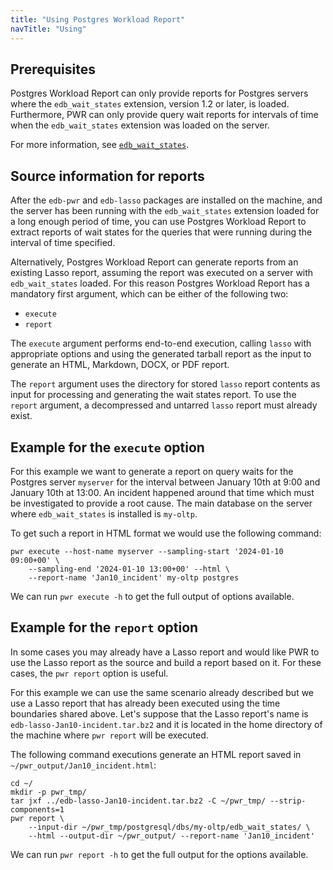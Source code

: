 ```yaml
---
title: "Using Postgres Workload Report"
navTitle: "Using"
---
```



## Prerequisites

Postgres Workload Report can only provide reports for Postgres servers where the `edb_wait_states` extension, version 1.2 or later, is loaded. Furthermore, PWR can only provide query wait reports for intervals of time when the `edb_wait_states` extension was loaded on the server.

For more information, see [`edb_wait_states`](https://www.enterprisedb.com/docs/pg_extensions/wait_states/).

## Source information for reports

After the `edb-pwr` and `edb-lasso` packages are installed on the machine, and the server has been running with the `edb_wait_states` extension loaded for a long enough period of time, you can use Postgres Workload Report to extract reports of wait states for the queries that were running during the interval of time specified.

Alternatively, Postgres Workload Report can generate reports from an existing Lasso report, assuming the report was executed on a server with `edb_wait_states` loaded. For this reason Postgres Workload Report has a mandatory first argument, which can be either of the following
two:

- `execute`
- `report`

The `execute` argument performs end-to-end execution, calling `lasso` with appropriate options and using the generated tarball report as the input
to generate an HTML, Markdown, DOCX, or PDF report.

The `report` argument uses the directory for stored `lasso` report contents as input for processing and generating the wait states report. To use the `report` argument, a decompressed and untarred `lasso` report must already exist. 

## Example for the `execute` option

For this example we want to generate a report on query waits for the Postgres server `myserver` for the interval between January 10th at 9:00 and January 10th at 13:00. An incident happened around that time which must be investigated to provide a root cause. The main database on the server where `edb_wait_states` is installed is `my-oltp`. 

To get such a report in HTML format we would use the following command:

```shell
pwr execute --host-name myserver --sampling-start '2024-01-10 09:00+00' \
    --sampling-end '2024-01-10 13:00+00' --html \
    --report-name 'Jan10_incident' my-oltp postgres 
```

We can run `pwr execute -h` to get the full output of options available.

## Example for the `report` option

In some cases you may already have a Lasso report and would like PWR to use the Lasso report as the source and build a report based on it. For these cases, the `pwr report` option is useful.

For this example we can use the same scenario already described but we use a Lasso report that has already been executed using the time boundaries shared above. Let's suppose that the Lasso report's name is `edb-lasso-Jan10-incident.tar.bz2` and it is located in the home directory of the machine where `pwr report` will be executed.

The following command executions generate an HTML report saved in `~/pwr_output/Jan10_incident.html`:

```shell
cd ~/
mkdir -p pwr_tmp/
tar jxf ../edb-lasso-Jan10-incident.tar.bz2 -C ~/pwr_tmp/ --strip-components=1
pwr report \
    --input-dir ~/pwr_tmp/postgresql/dbs/my-oltp/edb_wait_states/ \
    --html --output-dir ~/pwr_output/ --report-name 'Jan10_incident'
```

We can run `pwr report -h` to get the full output for the options available.


